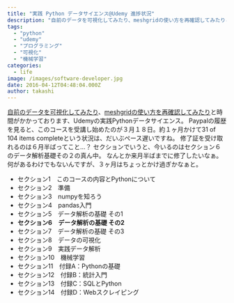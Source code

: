 ```yaml
---
title: "実践 Python データサイエンス@Udemy 進捗状況"
description: "自前のデータを可視化してみたり、meshgridの使い方を再確認してみたりと時間がかかっております、Udemyの実践Pythonデータサイエンス。Paypalの..."
tags:
  - "python"
  - "udemy"
  - "プログラミング"
  - "可視化"
  - "機械学習"
categories:
  - life
image: /images/software-developer.jpg
date: 2016-04-12T04:48:04.000Z
author: takashi
---
```



<a href="http://blog.rinka-blossom.com/shi-jian-python-detasaiensuudemy-wotiyotutodakeshi-jian-sitemita/">自前のデータを可視化してみたり</a>、<a href="http://blog.rinka-blossom.com/shi-jian-python-detasaiensuudemy/">meshgridの使い方を再確認してみたり</a>と時間がかかっております、Udemyの実践Pythonデータサイエンス。
Paypalの履歴を見ると、このコースを受講し始めたのが３月１８日。約１ヶ月かけて31 of 104 items completeという状況は、だいぶペース遅いですね。
修了証を受け取れるのは６月半ばってこと…？
セクションでいうと、今いるのはセクション６のデータ解析基礎その２の真ん中。
なんとか来月半ばまでに修了したいなぁ。何があるわけでもないんですが、３ヶ月はちょっとかけ過ぎかなぁと。
<ul>
<li>セクション1　このコースの内容とPythonについて</li>
<li>セクション2　準備</li>
<li>セクション3　numpyを知ろう</li>
<li>セクション4　pandas入門</li>
<li>セクション5　データ解析の基礎 その1</li>
<li><strong>セクション6　データ解析の基礎 その2</strong></li>
<li>セクション7　データ解析の基礎 その3</li>
<li>セクション8　データの可視化</li>
<li>セクション9　実践データ解析</li>
<li>セクション10　機械学習</li>
<li>セクション11　付録A：Pythonの基礎</li>
<li>セクション12　付録B：統計入門</li>
<li>セクション13　付録C：SQLとPython</li>
<li>セクション14　付録D：Webスクレイピング</li>
</ul>